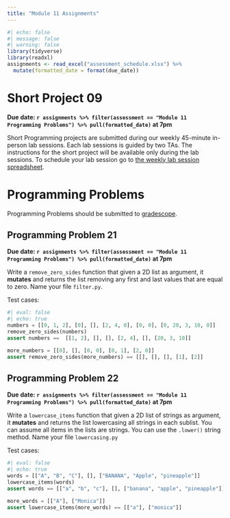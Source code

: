 ```yaml
---
title: "Module 11 Assignments"
---
```



```r
#| echo: false
#| message: false
#| warning: false
library(tidyverse)
library(readxl)
assignments <- read_excel("assessment_schedule.xlsx") %>% 
  mutate(formatted_date = format(due_date))
```

# Short Project 09

**Due date: `r assignments %>% filter(assessment == "Module 11 Programming Problems") %>% pull(formatted_date)` at 7pm**

Short Programming projects are submitted during our weekly 45-minute in-person lab sessions. Each lab sessions is guided by two TAs. The instructions for the short project will be available only during the lab sessions. To schedule your lab session go to [the weekly lab session spreadsheet](https://docs.google.com/spreadsheets/d/1mS3H-8GyLHb__rZaf9j66khmkncQgeqEXfyVk2l0sNo/edit?usp=sharing).


# Programming Problems

Programming Problems should be submitted to [gradescope](https://www.gradescope.com/courses/827397).


## Programming Problem 21

**Due date: `r assignments %>% filter(assessment == "Module 11 Programming Problems") %>% pull(formatted_date)` at 7pm**

Write a `remove_zero_sides` function that given a 2D list as argument, it **mutates** and returns the list removing any first and last values that are equal to zero. Name your file `filter.py`.

Test cases:
```python
#| eval: false
#| echo: true
numbers = [[0, 1, 2], [0], [], [2, 4, 0], [0, 0], [0, 20, 3, 10, 0]]
remove_zero_sides(numbers)
assert numbers ==  [[1, 2], [], [], [2, 4], [], [20, 3, 10]]

more_numbers = [[0], [], [0, 0], [0, 1], [2, 0]]
assert remove_zero_sides(more_numbers) == [[], [], [], [1], [2]]
```


## Programming Problem 22

**Due date: `r assignments %>% filter(assessment == "Module 11 Programming Problems") %>% pull(formatted_date)` at 7pm**

Write a `lowercase_items` function that given a 2D list of strings as argument, it **mutates** and returns the list lowercasing all strings in each sublist. You can assume all items in the lists are strings. You can use the `.lower()` string method. Name your file `lowercasing.py`

Test cases:
```python
#| eval: false
#| echo: true
words = [["A", "B", "C"], [], ["BANANA", "Apple", "pineapple"]]
lowercase_items(words)
assert words == [["a", "b", "c"], [], ["banana", "apple", "pineapple"]]

more_words = [["A"], ["Monica"]]
assert lowercase_items(more_words) == [["a"], ["monica"]]
```

